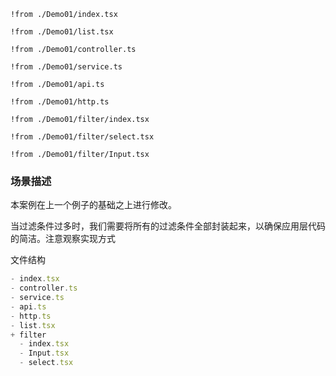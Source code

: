 
<Preview><Demo01 /></Preview>
<CodeTabs>
```tsx !!tabs index.tsx -c
!from ./Demo01/index.tsx
```

```tsx !!tabs list.tsx -c
!from ./Demo01/list.tsx
```

```tsx !!tabs controller.ts -c
!from ./Demo01/controller.ts
```

```tsx !!tabs service.ts -c
!from ./Demo01/service.ts
```

```tsx !!tabs api.ts -c
!from ./Demo01/api.ts
```

```tsx !!tabs http.ts -c
!from ./Demo01/http.ts
```

```tsx !!tabs filter/index.tsx -c
!from ./Demo01/filter/index.tsx
```

```tsx !!tabs filter/select.tsx -c
!from ./Demo01/filter/select.tsx
```

```tsx !!tabs filter/Input.tsx -c
!from ./Demo01/filter/Input.tsx
```
</CodeTabs>


### 场景描述

本案例在上一个例子的基础之上进行修改。

当过滤条件过多时，我们需要将所有的过滤条件全部封装起来，以确保应用层代码的简洁。注意观察实现方式

文件结构

```js
- index.tsx
- controller.ts
- service.ts
- api.ts
- http.ts
- list.tsx
+ filter
  - index.tsx
  - Input.tsx
  - select.tsx
```
